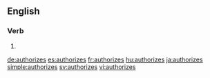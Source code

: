 ==English==

===Verb===
{{head|en}}

# {{en-third-person singular of|authorize}}

[[de:authorizes]]
[[es:authorizes]]
[[fr:authorizes]]
[[hu:authorizes]]
[[ja:authorizes]]
[[simple:authorizes]]
[[sv:authorizes]]
[[vi:authorizes]]